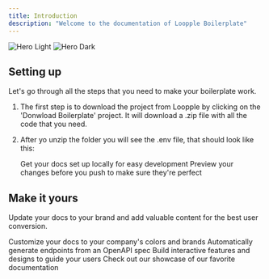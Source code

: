 ```yaml
---
title: Introduction
description: "Welcome to the documentation of Loopple Boilerplate"
---
```


<img
  className="block dark:hidden"
  src="/images/hero-light.svg"
  alt="Hero Light"
/>
<img
  className="hidden dark:block"
  src="/images/hero-dark.svg"
  alt="Hero Dark"
/>

## Setting up

Let's go through all the steps that you need to make your boilerplate work.

1. The first step is to download the project from Loopple by clicking on the 'Donwload Boilerplate' project. It will
   download a .zip file with all the code that you need.
2. After yo unzip the folder you will see the .env file, that should look like this:

   <CardGroup cols={2}>
     <Card
       title="Edit Your Docs"
       icon="pen-to-square"
       href="https://mintlify.com/docs/quickstart"
     >
       Get your docs set up locally for easy development
     </Card>
     <Card
       title="Preview Changes"
       icon="image"
       href="https://mintlify.com/docs/development"
     >
       Preview your changes before you push to make sure they're perfect
     </Card>
   </CardGroup>

## Make it yours

Update your docs to your brand and add valuable content for the best user conversion.

<CardGroup cols={2}>
  <Card
    title="Customize Style"
    icon="palette"
    href="https://mintlify.com/docs/settings/global"
  >
    Customize your docs to your company's colors and brands
  </Card>
  <Card
    title="Reference APIs"
    icon="code"
    href="https://mintlify.com/docs/api-playground/openapi"
  >
    Automatically generate endpoints from an OpenAPI spec
  </Card>
  <Card
    title="Add Components"
    icon="screwdriver-wrench"
    href="https://mintlify.com/docs/components/accordion"
  >
    Build interactive features and designs to guide your users
  </Card>
  <Card
    title="Get Inspiration"
    icon="stars"
    href="https://mintlify.com/customers"
  >
    Check out our showcase of our favorite documentation
  </Card>
</CardGroup>
